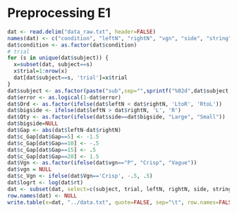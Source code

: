 # Preprocessing E1

```r
dat <- read.delim("data_raw.txt", header=FALSE)
names(dat) <- c("condition", "leftN", "rightN", "vgn", "side", "string", "subject", "rt", "error")
dat$condition <- as.factor(dat$condition)
# trial
for (s in unique(dat$subject)) {
  x=subset(dat, subject==s)
  x$trial=1:nrow(x)
  dat[dat$subject==s, 'trial']=x$trial
}
dat$subject <- as.factor(paste("sub",sep="",sprintf("%02d",dat$subject,sep="")))
dat$error <- as.logical(1-dat$error)
dat$Ord <- as.factor(ifelse(dat$leftN < dat$rightN, 'LtoR', 'RtoL'))
dat$bigside <- ifelse(dat$leftN > dat$rightN, 'L', 'R')
dat$Qty <- as.factor(ifelse(dat$side==dat$bigside, "Large", "Small"))
dat$bigside=NULL
dat$Gap <- abs(dat$leftN-dat$rightN)
dat$c_Gap[dat$Gap==5] <- -1.5
dat$c_Gap[dat$Gap==10] <- -.5
dat$c_Gap[dat$Gap==15] <- .5
dat$c_Gap[dat$Gap==20] <- 1.5
dat$Vgn <- as.factor(ifelse(dat$vgn=="P", "Crisp", "Vague"))
dat$vgn = NULL
dat$c_Vgn <- ifelse(dat$Vgn=='Crisp', -.5, .5)
dat$logrt <- log(dat$rt)
dat <- subset(dat, select=c(subject, trial, leftN, rightN, side, string, Vgn, c_Vgn, Ord, Qty, Gap, c_Gap, error, rt, logrt))
row.names(dat) <- NULL
write.table(x=dat, "../data.txt", quote=FALSE, sep="\t", row.names=FALSE)
```
